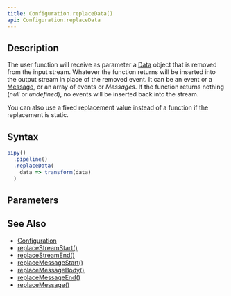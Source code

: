 ```yaml
---
title: Configuration.replaceData()
api: Configuration.replaceData
---
```


## Description

<Summary/>

<FilterDiagram
  name="replaceData"
  input="Event"
  output="Event"
/>

The user function will receive as parameter a [Data](/reference/api/Data) object that is removed from the input stream. Whatever the function returns will be inserted into the output stream in place of the removed event. It can be an event or a [Message](/reference/api/Message), or an array of events or _Messages_. If the function returns nothing (_null_ or _undefined_), no events will be inserted back into the stream.

You can also use a fixed replacement value instead of a function if the replacement is static.

## Syntax

``` js
pipy()
  .pipeline()
  .replaceData(
    data => transform(data)
  )
```

## Parameters

<Parameters/>

## See Also

* [Configuration](/reference/api/Configuration)
* [replaceStreamStart()](/reference/api/Configuration/replaceStreamStart)
* [replaceStreamEnd()](/reference/api/Configuration/replaceStreamEnd)
* [replaceMessageStart()](/reference/api/Configuration/replaceMessageStart)
* [replaceMessageBody()](/reference/api/Configuration/replaceMessageBody)
* [replaceMessageEnd()](/reference/api/Configuration/replaceMessageEnd)
* [replaceMessage()](/reference/api/Configuration/replaceMessage)
